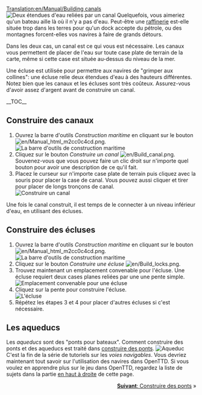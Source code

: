 [[Translation:en/Manual/Building canals]]
{{fr/Tutoriel}}
[[File:en/Canal.png|left|frame|Deux étendues d'eau reliées par un canal]]
Quelquefois, vous aimeriez qu'un bateau aille là où il n'y a pas d'eau. Peut-être une [[fr/Manual/Base Set/Industries/Raffinerie|raffinerie]] est-elle située trop dans les terres pour qu'un dock accepte du pétrole, ou des montagnes forcent-elles vos navires à faire de grands détours.

Dans les deux cas, un canal est ce qui vous est nécessaire. Les canaux vous permettent de placer de l'eau sur toute case plate de terrain de la carte, même si cette case est située au-dessus du niveau de la mer.

Une écluse est utilisée pour permettre aux navires de "grimper aux collines": une écluse relie deux étendues d'eau à des hauteurs différentes. Notez bien que les canaux et les écluses sont très coûteux. Assurez-vous d'avoir assez d'argent avant de construire un canal.

__TOC__

<div style="clear: left"></div>
==Construire des canaux==
# Ouvrez la barre d'outils ''Construction maritime'' en cliquant sur le bouton [[File:en/Manual html m2cc0c4cd.png]].<br/>[[File:en/Dock toolbar.png|frame|none|La barre d'outils de construction maritime]]
# Cliquez sur le bouton ''Construire un canal'' [[File:en/Build canal.png]]. Souvenez-vous que vous pouvez faire un clic droit sur n'importe quel bouton pour avoir une description de ce qu'il fait.
# Placez le curseur sur n'importe case plate de terrain puis cliquez avec la souris pour placer la case de canal. Vous pouvez aussi cliquer et tirer pour placer de longs tronçons de canal.<br/>[[File:en/Building-canals-1.png|frame|none|Construire un canal]]

Une fois le canal construit, il est temps de le connecter à un niveau inférieur d'eau, en utilisant des écluses.

==Construire des écluses==
# Ouvrez la barre d'outils ''Construction maritime'' en cliquant sur le bouton [[File:en/Manual html m2cc0c4cd.png]].<br/>[[File:en/Dock toolbar.png|frame|none|La barre d'outils de construction maritime]]
# Cliquez sur le bouton ''Construire une écluse'' [[File:en/Build locks.png]].
# Trouvez maintenant un emplacement convenable pour l'écluse. Une écluse requiert deux cases planes reliées par une une pente simple.<br/>[[File:en/Building-canals-2.png|frame|none|Emplacement convenable pour une écluse]]
# Cliquez sur la pente pour construire l'écluse.<br/>[[File:en/Building-canals-3.png|frame|none|L'écluse]]
# Répétez les étapes 3 et 4 pour placer d'autres écluses si c'est nécessaire.

==Les aqueducs==
Les ''aqueducs'' sont des "ponts pour bateaux". Comment construire des ponts et des aqueducs est traité dans [[fr/Manual/Construction de ponts|construire des ponts]].
[[File:en/Aqueduct.png|frame|none|Aqueduc]]
C'est la fin de la série de tutoriels sur les ''voies navigables''. Vous devriez maintenant tout savoir sur l'utilisation des navires dans OpenTTD. Si vous voulez en apprendre plus sur le jeu dans OpenTTD, regardez la liste de sujets dans la partie [[#top|en haut à droite]] de cette page.

<span style="float: right">[[fr/Manual/Construction de ponts|'''Suivant''': Construire des ponts]] &raquo;</span>